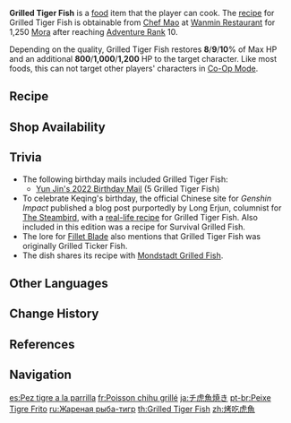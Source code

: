 {{Food Infobox
|id              = 108108
|name            = Grilled Tiger Fish
|description     = A fish kebab grilled over an open flame.
|desc_suspicious = You can barely see that this charred lump is indeed grilled fish, and upon further investigation, the fish scales mixed in confirm that this is indeed the case.
|desc_basic      = The fish is a fresh catch straight from the harbor, lightly picked and swiftly grilled. Its aroma attracts the street cats. Indeed, freshness is the secret of flavor.
|desc_delicious  = The shimmering golden skin has locked the fresh and tender meat in. You cannot help but sigh in satisfaction as you chew on it. Not a scrap of meat here will go uneaten, not even those stuck firmly to the bamboo stick.
|type            = Recovery Dishes
|effectType      = Healing
|effect          = Restores (var1)% of Max HP and an additional (var2) HP to the selected character.
|eff_att1        = HP Restore
|eff_att2        = HP Restore Percent
|eff_att3        = HP Restore Fixed
|eff_suspicious1 = 8
|eff_suspicious2 = 800
|eff_basic1      = 9
|eff_basic2      = 1,000
|eff_delicious1  = 10
|eff_delicious2  = 1,200
|quality         = 1
|variant         = Survival Grilled Fish,Lantern Rite Special Grilled Tiger Fish
|recipe          = Sold by [[Chef Mao]]
|source1         = {{Sold By|Delicious Grilled Tiger Fish}}
|region          = Liyue
}}
'''Grilled Tiger Fish''' is a [[food]] item that the player can cook. The [[recipe]] for Grilled Tiger Fish is obtainable from [[Chef Mao]] at [[Wanmin Restaurant]] for 1,250 [[Mora]] after reaching [[Adventure Rank]] 10.

Depending on the quality, Grilled Tiger Fish restores '''8'''/'''9'''/'''10'''% of Max HP and an additional '''800'''/'''1,000'''/'''1,200''' HP to the target character. Like most foods, this can not target other players' characters in [[Co-Op Mode]].

{{Special Dish|Keqing|Survival Grilled Fish}}

==Recipe==
{{Recipe
|type = Cooking
|Fish = 1
|Pepper = 1
|sort = Fish;Pepper
}}

==Shop Availability==
{{Shop Availability|Delicious Grilled Tiger Fish}}

==Trivia==
*The following birthday mails included Grilled Tiger Fish:
**[[Mail/Would You Like a Midnight Snack? (2022-05-21)|Yun Jin's 2022 Birthday Mail]] (5 Grilled Tiger Fish)
* To celebrate Keqing's birthday, the official Chinese site for ''Genshin Impact'' published a blog post purportedly by Long Erjun, columnist for [[The Steambird]], with a [https://ys.mihoyo.com/main/news/detail/11751 real-life recipe] for Grilled Tiger Fish. Also included in this edition was a recipe for Survival Grilled Fish.
* The lore for [[Fillet Blade]] also mentions that Grilled Tiger Fish was originally Grilled Ticker Fish.
* The dish shares its recipe with [[Mondstadt Grilled Fish]].

==Other Languages==
{{Other Languages
|en      = Grilled Tiger Fish
|zhs     = 烤吃虎鱼
|zhs_rm  = Kǎo Chīhǔyú
|zht     = 烤吃虎魚
|zht_rm  = Kǎo Chīhǔyú
|zh_tl   = Roasted Chihu Fish
|zh_note = {{zh|吃虎|rm=Chīhǔ}} literally means "eat tiger" and shares its name with [[Chihu Rock]]. In-game, it is said that it derives from the homophone {{zh|螭虎|rm=Chīhǔ}}, which literally means "[[Chi]] tiger."
|ja      = チ{{Rubi|虎|こ|魚|ざかな|焼|や|き}}
|ja_rm   = Chikozakana-yaki<ref>{{Ref/Quest|Journey to Liyue|note=Japanese Voice-Over}}</ref>
|ja_tl   = Grilled Chihu Fish
|ko      = {{tt|흘호어|吃虎魚}} 구이
|ko_rm   = Heulho'eo Gui
|ko_tl   = Grilled Chihu Fish
|es      = Pez tigre a la parrilla
|es_tl   = Grilled Tiger Fish
|fr      = Poisson chihu grillé
|fr_tl   = Grilled Chihu Fish
|ru      = Жареная рыба-тигр
|ru_tl   = Grilled Tiger Fish
|th      = Grilled Tiger Fish
|vi      = Cá {{tt|Hổ|虎}} Nướng
|vi_tl   = Grilled Tiger Fish
|de      = Gegrillter Tigerfisch
|de_tl   = Grilled Tiger Fish
|id      = Grilled Tiger Fish
|pt      = Peixe Tigre Frito
|pt_tl   = Fried Tiger Fish
|tr      = Izgara Kaplan Balığı
|tr_tl   = 
|it      = Pesce corno alla griglia
|it_tl   = Grilled Horn Fish
}}

==Change History==
{{Change History|1.0}}

==References==
{{Reflist}}

==Navigation==
{{Food Navbox}}

[[es:Pez tigre a la parrilla]]
[[fr:Poisson chihu grillé]]
[[ja:チ虎魚焼き]]
[[pt-br:Peixe Tigre Frito]]
[[ru:Жареная рыба-тигр]]
[[th:Grilled Tiger Fish]]
[[zh:烤吃虎魚]]